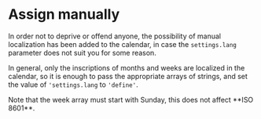 # Assign manually
In order not to deprive or offend anyone, the possibility of manual localization has been added to the calendar, in case the `settings.lang` parameter does not suit you for some reason.

In general, only the inscriptions of months and weeks are localized in the calendar, so it is enough to pass the appropriate arrays of strings, and set the value of `'settings.lang` to `'define'`.

<Info>
  Note that the week array must start with Sunday, this does not affect **ISO 8601**.
</Info>

<Sandbox example="internationalization-assign-manually" />
